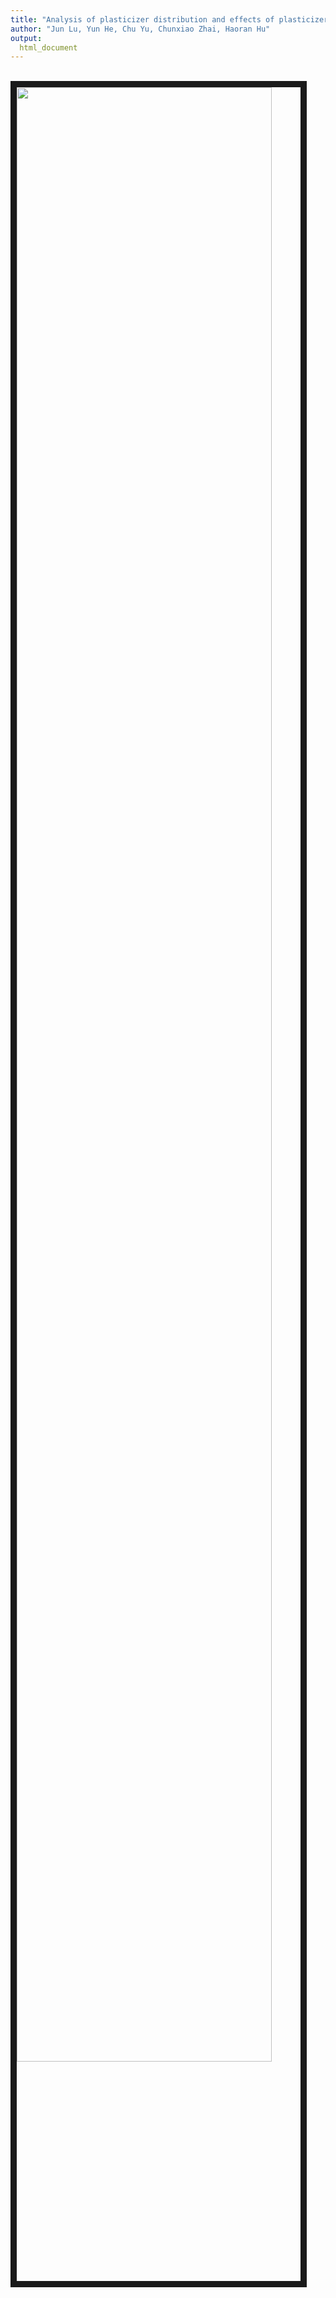 ```yaml
---
title: "Analysis of plasticizer distribution and effects of plasticizer on obesity"
author: "Jun Lu, Yun He, Chu Yu, Chunxiao Zhai, Haoran Hu"
output:
  html_document
---
```



<br><img src=".\\pictures\\225148861.jpg" style="width:90%; border:10px solid"><br>

